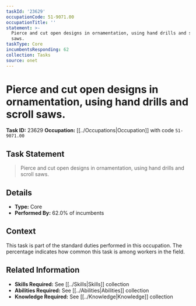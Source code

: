 ```yaml
---
taskId: '23629'
occupationCode: 51-9071.00
occupationTitle: ''
statement: >-
  Pierce and cut open designs in ornamentation, using hand drills and scroll
  saws.
taskType: Core
incumbentsResponding: 62
collection: Tasks
source: onet
---
```

# Pierce and cut open designs in ornamentation, using hand drills and scroll saws.

**Task ID:** 23629
**Occupation:** [[../Occupations|Occupation]] with code `51-9071.00`

## Task Statement

> Pierce and cut open designs in ornamentation, using hand drills and scroll saws.

## Details

- **Type:** Core
- **Performed By:** 62.0% of incumbents

## Context

This task is part of the standard duties performed in this occupation. The percentage indicates how common this task is among workers in the field.

## Related Information

- **Skills Required:** See [[../Skills|Skills]] collection
- **Abilities Required:** See [[../Abilities|Abilities]] collection
- **Knowledge Required:** See [[../Knowledge|Knowledge]] collection
